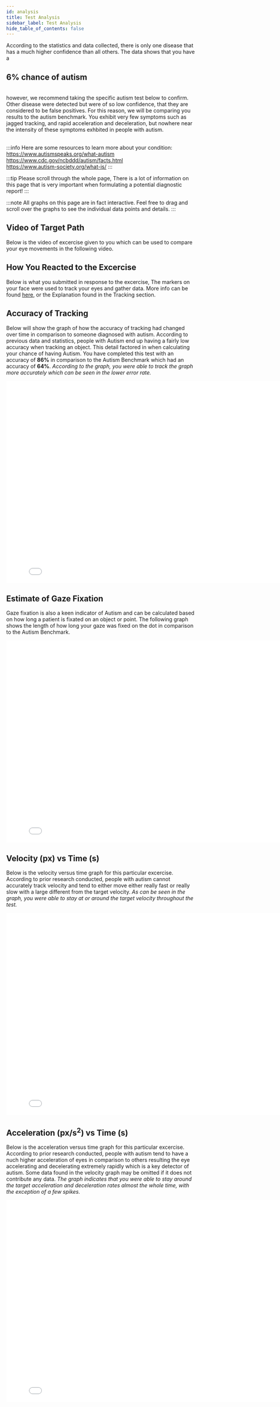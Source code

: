 ```yaml
---
id: analysis
title: Test Analysis
sidebar_label: Test Analysis
hide_table_of_contents: false
---
```


According to the statistics and data collected, there is only one disease that has a much 
higher confidence than all others. The data shows that you have a <br/>

## **6%** chance of autism

<br/>
however, we recommend taking the specific autism test below to confirm.
Other disease were detected but were of so low confidence, that they are considered
to be false positives. For this reason, we will be comparing you results to the autism benchmark.
You exhibit very few symptoms such as jagged tracking, and rapid acceleration and
deceleration, but nowhere near the intensity of these symptoms exhbited in people
with autism.<br/>
<br/>

:::info
Here are some resources to learn more about your condition: <br/>
https://www.autismspeaks.org/what-autism<br/>
https://www.cdc.gov/ncbddd/autism/facts.html<br/>
https://www.autism-society.org/what-is/
:::

:::tip
Please scroll through the whole page, There is a lot of information on this page
that is very important when formulating a potential diagnostic report!
:::

:::note
All graphs on this page are in fact interactive. Feel free to drag and scroll
over the graphs to see the individual data points and details.
:::

## Video of Target Path

Below is the video of excercise given to you which can be used to compare
your eye movements in the following video.


<VideoExcercise />

## How You Reacted to the Excercise

Below is what you submitted in response to the excercise, The markers on your face
were used to track your eyes and gather data. More info can be found [here](/docs/tracking/explanation),
or the Explanation found in the Tracking section.


<VideoResult />

## Accuracy of Tracking

Below will show the graph of how the accuracy of tracking had changed over time
in comparison to someone diagnosed with autism. According to previous data and
statistics, people with Autism end up having a fairly low accuracy when tracking
an object. This detail factored in when calculating your chance of having Autism.
You have completed this test with an accuracy of **86%** in comparison to the
Autism Benchmark which had an accuracy of **64%**. *According to the graph,
you were able to track the graph more accurately which can be seen in the lower
error rate.*

<iframe width="810" height="540" frameBorder="0" scrolling="no" src="//plotly.com/~aditya.mangalampalli/7.embed?showlink=false"></iframe>

## Estimate of Gaze Fixation

Gaze fixation is also a keen indicator of Autism and can be calculated based on
how long a patient is fixated on an object or point. The following graph shows
the length of how long your gaze was fixed on the dot in comparison to the
Autism Benchmark.

<iframe width="810" height="540" frameborder="0" scrolling="no" src="//plotly.com/~aditya.mangalampalli/9.embed?showlink=false"></iframe>

## Velocity (px) vs Time (s)

Below is the velocity versus time graph for this particular excercise. According
to prior research conducted, people with autism cannot accurately track velocity
and tend to either move either really fast or really slow with a large different
from the target velocity. *As can be seen in the graph, you were able to stay at
or around the target velocity throughout the test.*

<iframe width="810" height="540" frameBorder="0" scrolling="yes" src="//plotly.com/~aditya.mangalampalli/3.embed?showlink=false"></iframe>

## Acceleration (px/s<sup>2</sup>) vs Time (s)

Below is the acceleration versus time graph for this particular excercise. According
to prior research conducted, people with autism tend to have a nuch higher acceleration
of eyes in comparison to others resulting the eye accelerating and decelerating extremely
rapidly which is a key detector of autism. Some data found in the velocity graph
may be omitted if it does not contribute any data. *The graph indicates that you
were able to stay around the target acceleration and deceleration rates almost
the whole time, with the exception of a few spikes.*

<iframe width="810" height="540" frameBorder="0" scrolling="yes" src="//plotly.com/~aditya.mangalampalli/5.embed?showlink=false"></iframe>
